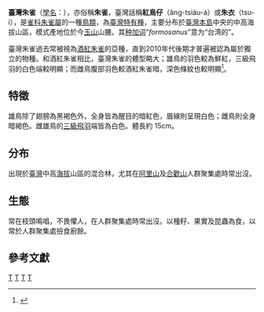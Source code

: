 {{expand|time=2017-02-02T08:23:09+00:00}}
{{refimprove|time=2017-02-02T08:23:09+00:00}}
{{noteTA
|1=zh-cn:燕雀科; zh-tw:雀科; 
}}
{{Speciesbox
| image = Hehuanshan Wang Yu Jie 20140912 01.jpg
| image_caption = 雄鳥，攝於[[合歡山|合歡山]]
| status = LC
| status_system = IUCN3.1
| status_ref = <ref>{{IUCN|id=103834794 |title=''Carpodacus formosanus'' |assessor=BirdLife International |assessor-link=BirdLife International |version=2018.1 |year=2016 |accessdate=1 October 2016}} 数据库資料包含說明此物種被編入近危級別的原因</ref>
| genus = Carpodacus
| species = formosanus
| authority = {{le|威廉·羅伯特·奧格爾維-格蘭特|William Robert Ogilvie-Grant|Ogilvie-Grant}}, 1911<ref name = ogilvie-grant>Ogilvie-Grant, W. R. Bulletin of the British Ornithologists' Club. '''27'''.
 No. 166: [https://www.biodiversitylibrary.org/page/32553841#page/71/mode/1up 43–51] {{Wayback|url=https://www.biodiversitylibrary.org/page/32553841#page/71/mode/1up |date=20190913074614 }}.</ref>
| synonyms =
* ''Carpodacus incertus'' <br /><small>Ogilvie-Grant, 1906</small>
* ''[[酒紅朱雀|Carpodacus vinaceus]] formosanus'' <br /><small>(Ogilvie-Grant, 1911)</small>
}}

'''臺灣朱雀'''（[[學名|學名]]：{{lang|la|''Carpodacus formosanus''}}），亦俗稱'''朱雀'''，臺灣話稱'''紅鳥仔'''（âng-tsiáu-á）或'''朱衣'''（tsu-i），是[[雀科|雀科]][[朱雀屬|朱雀屬]]的一種[[鳥類|鳥類]]，為[[臺灣特有種|臺灣特有種]]，主要分布於[[臺灣本島|臺灣本島]]中央的中高海拔山區，模式產地位於今[[玉山|玉山]]山腰。其[[种加词|种加词]]“''formosanus''”意为“台湾的”。

臺灣朱雀過去常被視為[[酒紅朱雀|酒紅朱雀]]的亞種，直到2010年代後期才普遍被認為屬於獨立的物種。和酒紅朱雀相比，臺灣朱雀的體型略大；雄鳥的羽色較為鮮紅，三級飛羽的白色端較明顯；而雌鳥腹部羽色較酒紅朱雀暗，深色條紋也較明顯<ref name = hbw>{{cite book | author = del Hoyo, J. & Collar, N. | editor = del Hoyo, J., Elliott, A., Sargatal, J., Christie, D.A. & de Juana, E. | chapter = Taiwan Rosefinch (''Carpodacus formosanus'') | title = "Handbook of the Birds of the World Alive" | publisher = Lynx Edicions | year = 2018 | url = https://www.hbw.com/species/taiwan-rosefinch-carpodacus-formosanus }}</ref>。

== 特徵 ==
雄鳥除了翅膀為黑褐色外，全身皆為醒目的暗紅色，眉線則呈現白色；雌鳥則全身暗褐色。雌雄鳥的[[三級飛羽|三級飛羽]]端皆為白色。體長約 15cm。

== 分布 ==
出現於[[臺灣|臺灣]]中高[[海拔|海拔]]山區的混合林，尤其在[[阿里山山脈|阿里山]]及[[合歡山|合歡山]]人群聚集處時常出沒。

== 生態 ==
常在枝頭鳴唱，不畏懼人，在人群聚集處時常出沒。以種籽、果實及昆蟲為食，以常於人群聚集處撿食廚餘。

== 參考文獻 ==
{{Reflist}}

{{Taxonbar}}
{{commons category|Carpodacus formosanus}}

[[Category:台灣鳥類|T]]
[[Category:台灣特有種|T]]
[[Category:朱雀屬|T]]
[[Category:1911年描述的鸟类|T]]